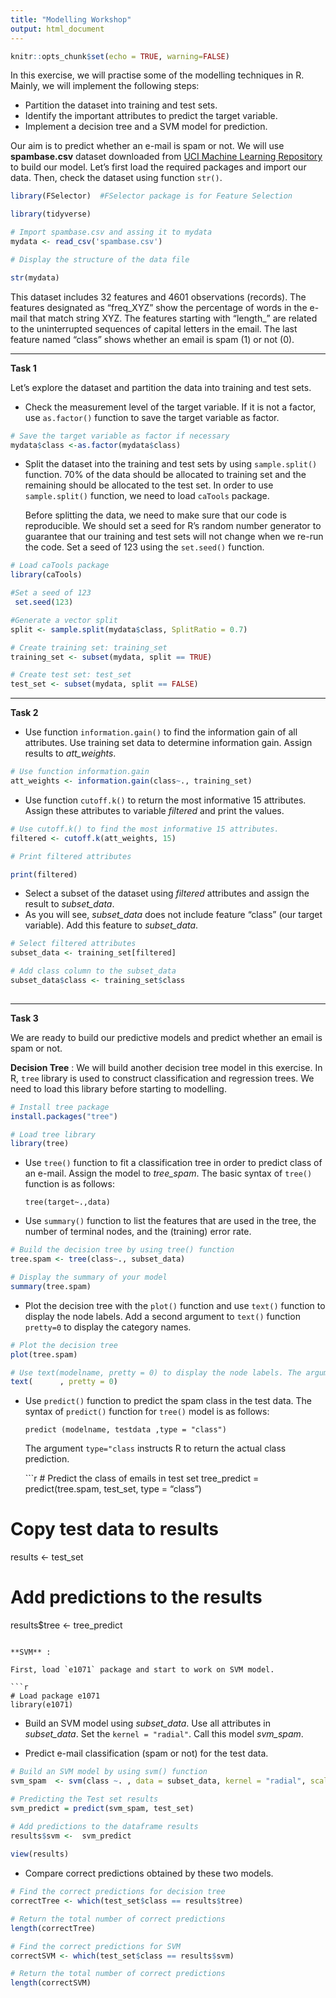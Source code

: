 ```yaml
---
title: "Modelling Workshop"
output: html_document
---
```


```r
knitr::opts_chunk$set(echo = TRUE, warning=FALSE)
```

In this exercise, we will practise some of the modelling techniques in R. Mainly, we will implement the following steps:

- Partition the dataset into training and test sets.
- Identify the important attributes to predict the target variable.
- Implement a decision tree and a SVM model for prediction.

Our aim is to predict whether an e-mail is spam or not. We will use **spambase.csv** dataset downloaded from [UCI Machine Learning Repository](http://archive.ics.uci.edu/ml/index.php) to build our model. Let's first load the required packages and import our data. Then, check the dataset using function `str()`.

```r


library(FSelector)  #FSelector package is for Feature Selection

library(tidyverse)

# Import spambase.csv and assing it to mydata
mydata <- read_csv('spambase.csv')

# Display the structure of the data file

str(mydata)
```

This dataset includes 32 features and 4601 observations (records). The features designated as "freq_XYZ" show the percentage of words in the e-mail that match string XYZ. The features starting with "length_" are related to the uninterrupted sequences of capital letters in the email. The last feature named "class" shows whether an email is spam (1) or not (0).

***

**Task 1**

Let's explore the dataset and partition the data into training and test sets.

* Check the measurement level of the target variable. If it is not a factor, use `as.factor()` function to save the target variable as factor.

```r

# Save the target variable as factor if necessary
mydata$class <-as.factor(mydata$class)

```

* Split the dataset into the training and test sets by using `sample.split()` function. 70% of the data should be allocated to training set and the remaining should be allocated to the test set. In order to use `sample.split()` function, we need to load `caTools` package.

    Before splitting the data, we need to make sure that our code is reproducible. We should set a seed for R's random number generator to guarantee that our training and test sets will not change when we re-run the code. Set a seed of 123 using the `set.seed()` function.


```r

# Load caTools package
library(caTools) 

#Set a seed of 123 
 set.seed(123)

#Generate a vector split
split <- sample.split(mydata$class, SplitRatio = 0.7) 

# Create training set: training_set
training_set <- subset(mydata, split == TRUE) 

# Create test set: test_set
test_set <- subset(mydata, split == FALSE) 


```

*** 

**Task 2**

* Use function `information.gain()` to find the information gain of all attributes. Use training set data to determine information gain. Assign results to *att_weights*.

```r

# Use function information.gain 
att_weights <- information.gain(class~., training_set)

```

* Use function `cutoff.k()` to return the most informative 15 attributes.
Assign these attributes to variable *filtered* and print the values.

```r

# Use cutoff.k() to find the most informative 15 attributes. 
filtered <- cutoff.k(att_weights, 15)

# Print filtered attributes

print(filtered)
```

* Select a subset of the dataset using *filtered* attributes and assign the result to *subset_data*. 
* As you will see, *subset_data* does not include feature "class" (our target variable). Add this feature to *subset_data*.

```r

# Select filtered attributes
subset_data <- training_set[filtered]

# Add class column to the subset_data
subset_data$class <- training_set$class
 
```

***

**Task 3**

We are ready to build our predictive models and predict whether an email is spam or not.

**Decision Tree** :
We will build another decision tree model in this exercise. In R, `tree` library is used to construct classification and regression trees. We need to load this library before starting to modelling.

```r

# Install tree package
install.packages("tree")

# Load tree library
library(tree)

```


* Use `tree()` function to fit a classification tree in order to predict class of an e-mail. Assign the model to *tree_spam*. The basic syntax of `tree()` function is as follows:

      tree(target~.,data)
    
* Use `summary()` function to list the features that are used in the tree, the number of terminal nodes, and the (training) error rate.

```r

# Build the decision tree by using tree() function
tree.spam <- tree(class~., subset_data)

# Display the summary of your model
summary(tree.spam)

```


* Plot the decision tree with the `plot()` function and use `text()` function to display the node labels. Add a second argument to `text()` function `pretty=0` to display the category names.

```r

# Plot the decision tree
plot(tree.spam)

# Use text(modelname, pretty = 0) to display the node labels. The argument pretty = 0 instructs R to show the category names
text(      , pretty = 0)

```

* Use `predict()` function to predict the spam class in the test data. The syntax of `predict()` function for `tree()` model is as follows:

      predict (modelname, testdata ,type = "class")

  The argument `type="class` instructs R to return the actual class prediction.
    
    ```r

# Predict the class of emails in test set
tree_predict = predict(tree.spam, test_set, type = "class")

# Copy test data to results
results <- test_set
    
# Add predictions to the results
results$tree <- tree_predict

```

**SVM** : 

First, load `e1071` package and start to work on SVM model.

```r

# Load package e1071
library(e1071)

```

* Build an SVM model using *subset_data*. Use all attributes in *subset_data*. Set the `kernel = "radial"`. Call this model *svm_spam*.

* Predict e-mail classification (spam or not) for the test data.

```r

# Build an SVM model by using svm() function
svm_spam  <- svm(class ~. , data = subset_data, kernel = "radial", scale = TRUE)

# Predicting the Test set results 
svm_predict = predict(svm_spam, test_set)

# Add predictions to the dataframe results
results$svm <-  svm_predict
  
view(results)
```

* Compare correct predictions obtained by these two models.

```r

# Find the correct predictions for decision tree
correctTree <- which(test_set$class == results$tree)

# Return the total number of correct predictions
length(correctTree)

# Find the correct predictions for SVM
correctSVM <- which(test_set$class == results$svm)

# Return the total number of correct predictions
length(correctSVM)


```
